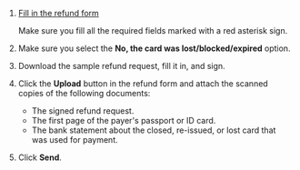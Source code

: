 1. [Fill in the refund form](/docs/guide/troubleshooting/support?form-topic1=money&form-topic3=refund&form-payer=individual_nonrf&form-payment_method=card&form-answer_choices_51622059=57944124&form-source=guide-refund)

    Make sure you fill all the required fields marked with a red asterisk sign.

1. Make sure you select the **No, the card was lost/blocked/expired** option.

1. Download the sample refund request, fill it in, and sign.

1. Click the **Upload** button in the refund form and attach the scanned copies of the following documents:

    - The signed refund request.
    - The first page of the payer's passport or ID card.
    - The bank statement about the closed, re-issued, or lost card that was used for payment.

1. Click **Send**.